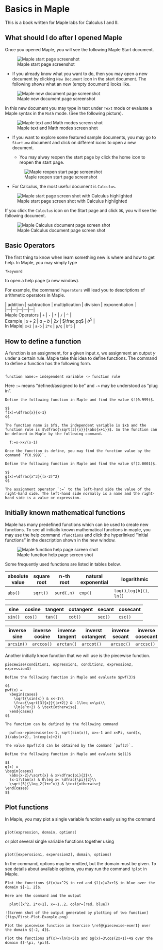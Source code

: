 # Basics in Maple {-}

This is a book written for Maple labs for Calculus I and II.

## What should I do after I opened Maple {-}

Once you opened Maple, you will see the following Maple Start document.

![Maple start page screenshot](figs/Maple-Start.png)

- If you already know what you want to do, then you may open a new document by clicking `New Document` icon in the start document. The following shows what an new (empty document) looks like.

![Maple new document page screenshot](figs/Maple-New-Doc.png)

In this new document you may type in text under `Text` mode or evaluate a Maple syntax in the `Math` mode. (See the following picture).

![Maple text and Math modes screen shot](figs/Text-Math-Mode.png)

- If you want to explore some featured sample documents, you may go to `Start.mw` document and click on different icons to open a new document. 

  - You may alway reopen the start page by click the home icon to reopen the start page.
  
  ![Maple reopen start page screenshot](figs/Home-reopen-start-page.png)

- For Calculus, the most useful document is `Calculus`.

![Maple start page screen shot with Calculus highlighted](figs/Start-Page-Calculus.png)

If you click the `Calculus` icon on the Start page and click `OK`, you will see the following document.

![Maple Calculus document page screen shot](figs/Calculus-Doc.png)

## Basic Operators {-}

The first thing to know when learn something new is where and how to get help. In Maple, you may simply type

```
?keyword
```

to open a help page (a new window).

For example, the command `?operators` will lead you to descriptions of arithmetic operators in Maple.

| | addition | subtraction | multiplication | division | exponentiation |
| |---|---|---|---|---|
| Maple Operators | `+` | `-` | `*` | `/` | `^` |
| Example | $x+2$ | $a-b$ | $2x$ | $\frac pq$ | $b^5$ |
| In Maple| `x+2` | `a-b` | `2*x` | `p/q` | `b^5` |

## How to define a function {-}

A function is an assignment, for a given input $x$, we assignment an output $y$ under a certain rule. Maple take this idea to define functions. The command to define a function has the following form.

```

function name:= independent variable -> function rule

```

Here `:=` means "defined/assigned to be" and `->` may be understood as "plug in".

```example

Define the following function in Maple and find the value $f(0.999)$.

$$
f(x)=\dfrac{x}{x-1}
$$

```

```solution
The function name is $f$, the independent variable is $x$ and the function rule is $\dfrac{\sqrt[3]{x}}{\abs{x+1}}$. So the function can be defined in Maple by the following command.

  f:=x->x/(x-1)

Once the function is define, you may find the function value by the command `f(0.999)`.

```

```exercise

Define the following function in Maple and find the value $f(2.0001)$.

$$
g(x)=\dfrac{x^3}{(x-2)^2}
$$

```

```remark

The assignment operator `:=` to the left-hand side the value of the right-hand side. The left-hand side normally is a name and the right-hand side is a value or expression.

```

## Initially known mathematical functions {-}

Maple has many predefined functions which can be used to create new functions. To see all initially known mathematical functions in maple, you may use the help command `?functions` and click the hyperlinked "initial functions" in the description shown in the new window.

![Maple function help page screen shot](fig/predefined-functions.png)

Some frequently used functions are listed in tables below.

| absolute value | square root | n-th root  | natural exponential | logarithmic                |
| -------------- | ----------- | ---------- | ------------------- | -------------------------- |
| `abs()`        | `sqrt()`    | `surd(,n)` | `exp()`             | `log()`,`log[b]()`, `ln()` |

| sine    | cosine  | tangent | cotangent | secant  | cosecant |
| ------- | ------- | ------- | --------- | ------- | -------- |
| `sin()` | `cos()` | `tan()` | `cot()`   | `sec()` | `csc()`  |

| inverse sine | inverse cosine | inverse tangent | inverst cotangent | inverse secant | inverse cosecant |
| ------------ | -------------- | --------------- | ----------------- | -------------- | ---------------- |
| `arcsin()`   | `arccos()`     | `arctan()`      | `arccot()`        | `arcsec()`     | `arccsc()`       |

Another initially know function that we will use is the piecewise function.

```
piecewise(condition1, expression1, condition2, expression2, expression3)
```

```example

Define the following function in Maple and evaluate $pwf(3)$

$$
pwf(x) =
  \begin{cases}
    \sqrt{\sin(x)} & x<-1\\
    \frac{\sqrt[3]{x}}{|x+2|} & -1\leq x<\pi\\
    \ln(e^x+2) & \text{otherwise}.
  \end{cases}
$$

```

```solution
The function can be defined by the following command

  pwf:=x->piecewise(x<-1, sqrt(sin(x)), x>=-1 and x<Pi, surd(x, 3)/abs(x+2), ln(exp(x)+2))

The value $pwf(3)$ can be obtained by the command `pwf(3)`.

```

```exercise

Define the following function in Maple and evaluate $q(1)$

$$
q(x) =
\begin{cases}
  \abs{x-2}/\sqrt{x} & x>\dfrac{pi}{2}\\
  (x-1)\tan(x) & 0\leq x< \dfrac{\pi}{2}\\
  \sqrt[5]{\log_2(1+e^x)} & \text{otherwise}
\end{cases}
$$

```

## Plot functions {-}

In Maple, you may plot a single variable function easily using the command

```

plot(expression, domain, options)

```

or plot several single variable functions together using

```

plot([experssion1, experssion2], domain, options)

```

In the command, options may be omitted, but the domain must be given.
To see details about available options, you may run the command `?plot` in Maple.

```example

Plot the functions $f(x)=x^2$ in red and $l(x)=2x+1$ in blue over the domain $[-1, 2]$.

```

```solution

Here are the command and the output

  plot([x^2, 2*x+1], x=-1..2, color=[red, blue])

![Screen shot of the output generated by plotting of two function](figs/First-Plot-Example.png)

```

```exercise

Plot the piecewise function in Exercise \ref@{piecewise-exer1} over the domain $[-2, 4]$.

```

```exercise

Plot the functions $f(x)=\ln(x+5)$ and $g(x)=3\cos(2x+1)+4$ over the domain $[-\pi, \pi]$.

```
